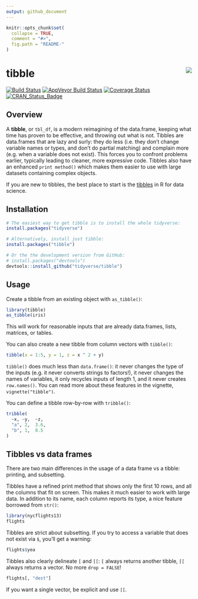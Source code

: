 ```yaml
---
output: github_document
---
```


<!-- README.md is generated from README.Rmd. Please edit that file -->

```r
knitr::opts_chunk$set(
  collapse = TRUE,
  comment = "#>",
  fig.path = "README-"
)
```

# tibble  <img src="man/figures/logo.png" align="right" />

[![Build Status](https://travis-ci.org/tidyverse/tibble.svg?branch=master)](https://travis-ci.org/tidyverse/tibble) 
[![AppVeyor Build Status](https://ci.appveyor.com/api/projects/status/github/tidyverse/tibble?branch=master&svg=true)](https://ci.appveyor.com/project/tidyverse/tibble) 
[![Coverage Status](https://img.shields.io/codecov/c/github/tidyverse/tibble/master.svg)](https://codecov.io/github/tidyverse/tibble?branch=master)
[![CRAN_Status_Badge](http://www.r-pkg.org/badges/version/tibble)](https://cran.r-project.org/package=tibble)

## Overview

A __tibble__, or `tbl_df`, is a modern reimagining of the data.frame, keeping what time has proven to be effective, and throwing out what is not. Tibbles are data.frames that are lazy and surly: they do less (i.e. they don't change variable names or types, and don't do partial matching) and complain more (e.g. when a variable does not exist). This forces you to confront problems earlier, typically leading to cleaner, more expressive code. Tibbles also have an enhanced `print method()` which makes them easier to use with large datasets containing complex objects.

If you are new to tibbles, the best place to start is the [tibbles](http://r4ds.had.co.nz/tibbles.html) in R for data science.

## Installation

```r
# The easiest way to get tibble is to install the whole tidyverse:
install.packages("tidyverse")

# Alternatively, install just tibble:
install.packages("tibble")

# Or the the development version from GitHub:
# install.packages("devtools")
devtools::install_github("tidyverse/tibble")
```

## Usage

Create a tibble from an existing object with `as_tibble()`:

```r
library(tibble)
as_tibble(iris)
```

This will work for reasonable inputs that are already data.frames, lists, matrices, or tables.

You can also create a new tibble from column vectors with `tibble()`:

```r
tibble(x = 1:5, y = 1, z = x ^ 2 + y)
```

`tibble()` does much less than `data.frame()`: it never changes the type of the inputs (e.g. it never converts strings to factors!), it never changes the names of variables, it only recycles inputs of length 1, and it never creates `row.names()`. You can read more about these features in the vignette, `vignette("tibble")`.

You can define a tibble row-by-row with `tribble()`:

```r
tribble(
  ~x, ~y,  ~z,
  "a", 2,  3.6,
  "b", 1,  8.5
)
```

## Tibbles vs data frames

There are two main differences in the usage of a data frame vs a tibble: printing, and subsetting.

Tibbles have a refined print method that shows only the first 10 rows, and all the columns that fit on screen. This makes it much easier to work with large data. In addition to its name, each column reports its type, a nice feature borrowed from `str()`:

```r
library(nycflights13)
flights
```

Tibbles are strict about subsetting. If you try to access a variable that does not exist via `$`, you'll get a warning:

```r
flights$yea
```

Tibbles also clearly delineate `[` and `[[`: `[` always returns another tibble, `[[` always returns a vector. No more `drop = FALSE`!

```r
flights[, "dest"]
```

If you want a single vector, be explicit and use `[[`.
